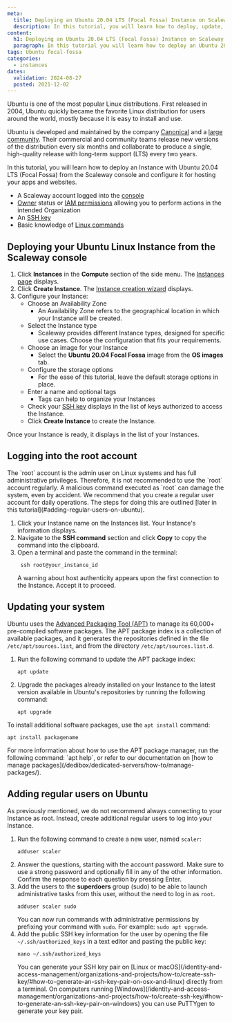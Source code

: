 ```yaml
---
meta:
  title: Deploying an Ubuntu 20.04 LTS (Focal Fossa) Instance on Scaleway
  description: In this tutorial, you will learn how to deploy, update, and manage an Ubuntu 20.04 LTS (Focal Fossa) Instance on Scaleway.
content:
  h1: Deploying an Ubuntu 20.04 LTS (Focal Fossa) Instance on Scaleway
  paragraph: In this tutorial you will learn how to deploy an Ubuntu 20.04 LTS (Focal Fossa) Instance on Scaleway.
tags: Ubuntu focal-fossa
categories:
  - instances
dates:
  validation: 2024-08-27
  posted: 2021-12-02
---
```


Ubuntu is one of the most popular Linux distributions. First released in 2004, Ubuntu quickly became the favorite Linux distribution for users around the world, mostly because it is easy to install and use.

Ubuntu is developed and maintained by the company [Canonical](https://canonical.com/) and a [large community](https://loco.ubuntu.com/). Their commercial and community teams release new versions of the distribution every six months and collaborate to produce a single, high-quality release with long-term support (LTS) every two years.

In this tutorial, you will learn how to deploy an Instance with Ubuntu 20.04 LTS (Focal Fossa) from the Scaleway console and configure it for hosting your apps and websites.

<Macro id="requirements" />

- A Scaleway account logged into the [console](https://console.scaleway.com)
- [Owner](/identity-and-access-management/iam/concepts/#owner) status or [IAM permissions](/identity-and-access-management/iam/concepts/#permission) allowing you to perform actions in the intended Organization
- An [SSH key](/identity-and-access-management/organizations-and-projects/how-to/create-ssh-key/)
- Basic knowledge of [Linux commands](/dedibox/dedicated-servers/reference-content/basic-linux-commands/)

## Deploying your Ubuntu Linux Instance from the Scaleway console

1. Click **Instances** in the **Compute** section of the side menu. The [Instances page](https://console.scaleway.com/instance/servers) displays.
2. Click **Create Instance**. The [Instance creation wizard](https://console.scaleway.com/instance/servers/create) displays.
3. Configure your Instance:
    * Choose an Availability Zone
        * An Availability Zone refers to the geographical location in which your Instance will be created.
    * Select the Instance type
        * Scaleway provides different Instance types, designed for specific use cases. Choose the configuration that fits your requirements.
    * Choose an image for your Instance
        * Select the **Ubuntu 20.04 Focal Fossa** image from the **OS images** tab.
    * Configure the storage options
        * For the ease of this tutorial, leave the default storage options in place.
    * Enter a name and optional tags
        * Tags can help to organize your Instances
    * Check your [SSH key](/identity-and-access-management/organizations-and-projects/how-to/create-ssh-key/) displays in the list of keys authorized to access the Instance.
    * Click **Create Instance** to create the Instance.

Once your Instance is ready, it displays in the list of your Instances.

## Logging into the root account

<Message type="tip">
  The `root` account is the admin user on Linux systems and has full administrative privileges.
  Therefore, it is not recommended to use the `root` account regularly. A malicious command executed as `root` can damage the system, even by accident.
  We recommend that you create a regular user account for daily operations. The steps for doing this are outlined [later in this tutorial](#adding-regular-users-on-ubuntu).
</Message>

1. Click your Instance name on the Instances list. Your Instance's information displays.
2. Navigate to the **SSH command** section and click **Copy** to copy the command into the clipboard.
3. Open a terminal and paste the command in the terminal:
    ```
     ssh root@your_instance_id
    ```
    <Message type="tip">
      A warning about host authenticity appears upon the first connection to the Instance. Accept it to proceed.
    </Message>

## Updating your system

Ubuntu uses the [Advanced Packaging Tool (APT)](https://ubuntu.com/server/docs/package-management) to manage its 60,000+ pre-compiled software packages.
The APT package index is a collection of available packages, and it generates the repositories defined in the file `/etc/apt/sources.list`, and from the directory `/etc/apt/sources.list.d`.

1. Run the following command to update the APT package index:
    ```
    apt update
    ```
2. Upgrade the packages already installed on your Instance to the latest version available in Ubuntu's repositories by running the following command:
    ```
    apt upgrade
    ```

To install additional software packages, use the `apt install` command:
```
apt install packagename
```

<Message type="tip">
  For more information about how to use the APT package manager, run the following command: `apt help`, or refer to our documentation on [how to manage packages](/dedibox/dedicated-servers/how-to/manage-packages/).
</Message>

## Adding regular users on Ubuntu

As previously mentioned, we do not recommend always connecting to your Instance as root. Instead, create additional regular users to log into your Instance.

1. Run the following command to create a new user, named `scaler`:
    ```
    adduser scaler
    ```
2. Answer the questions, starting with the account password. Make sure to use a strong password and optionally fill in any of the other information. Confirm the response to each question by pressing Enter.
3. Add the users to the **superdoers** group (sudo) to be able to launch administrative tasks from this user, without the need to log in as `root`.
    ```
    adduser scaler sudo
    ```
    You can now run commands with administrative permissions by prefixing your command with `sudo`. For example: `sudo apt upgrade`.
4. Add the public SSH key information for the user by opening the file `~/.ssh/authorized_keys` in a text editor and pasting the public key:
    ```
    nano ~/.ssh/authorized_keys
    ```
    <Message type="tip">
      You can generate your SSH key pair on [Linux or macOS](/identity-and-access-management/organizations-and-projects/how-to/create-ssh-key/#how-to-generate-an-ssh-key-pair-on-osx-and-linux) directly from a terminal. On computers running [Windows](/identity-and-access-management/organizations-and-projects/how-to/create-ssh-key/#how-to-generate-an-ssh-key-pair-on-windows) you can use PuTTYgen to generate your key pair.
    </Message>